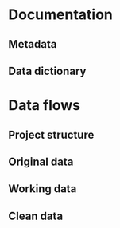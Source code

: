 # Documentation

## Metadata

## Data dictionary

# Data flows

## Project structure

## Original data

## Working data

## Clean data
